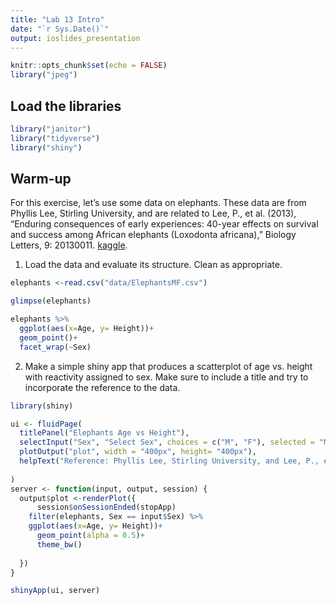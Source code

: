 ```yaml
---
title: "Lab 13 Intro"
date: "`r Sys.Date()`"
output: ioslides_presentation
---
```


```r
knitr::opts_chunk$set(echo = FALSE)
library("jpeg")
```

## Load the libraries
```r
library("janitor")
library("tidyverse")
library("shiny")
```

## Warm-up
For this exercise, let's use some data on elephants. These data are from Phyllis Lee, Stirling University, and are related to Lee, P., et al. (2013), "Enduring consequences of early experiences: 40-year effects on survival and success among African elephants (Loxodonta africana)," Biology Letters, 9: 20130011. [kaggle](https://www.kaggle.com/mostafaelseidy/elephantsmf).  

1. Load the data and evaluate its structure. Clean as appropriate.
```r
elephants <-read.csv("data/ElephantsMF.csv")
```
```r
glimpse(elephants)
```

```r
elephants %>% 
  ggplot(aes(x=Age, y= Height))+
  geom_point()+
  facet_wrap(~Sex)
```

2. Make a simple shiny app that produces a scatterplot of age vs. height with reactivity assigned to sex. Make sure to include a title and try to incorporate the reference to the data.

```r
library(shiny)

ui <- fluidPage(
  titlePanel("Elephants Age vs Height"),
  selectInput("Sex", "Select Sex", choices = c("M", "F"), selected = "M"),
  plotOutput("plot", width = "400px", height= "400px"),
  helpText("Reference: Phyllis Lee, Stirling University, and Lee, P., et al(2013), Enduring Consequences of early experiences: 40-year effects on survival and success among African elephants (Loxodonta africana), Biology Letters, 9: 20130011.")
  
)
server <- function(input, output, session) {
  output$plot <-renderPlot({
      session$onSessionEnded(stopApp)
    filter(elephants, Sex == input$Sex) %>% 
    ggplot(aes(x=Age, y= Height))+
      geom_point(alpha = 0.5)+
      theme_bw()
  
  })
}

shinyApp(ui, server)
```